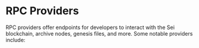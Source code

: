 
# RPC Providers

RPC providers offer endpoints for developers to interact with the Sei blockchain, archive nodes, genesis files, and more. Some notable providers include:

<AppCardsGridCategory category="rpc%20provider" />
